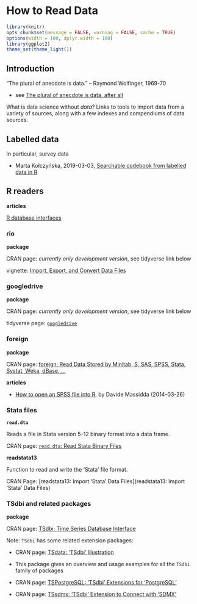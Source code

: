 # How to Read Data {#dataformat}


```r
library(knitr)
opts_chunk$set(message = FALSE, warning = FALSE, cache = TRUE)
options(width = 100, dplyr.width = 100)
library(ggplot2)
theme_set(theme_light())
```




## Introduction

"The plural of anecdote is data." -- Raymond Wolfinger, 1969-70

* see [The plural of anecdote is data, after all](http://blog.revolutionanalytics.com/2011/04/the-plural-of-anecdote-is-data-after-all.html)




What is data science without _data_?  Links to tools to import data from a variety of sources, along with a few indexes and compendiums of data sources.

## Labelled data

In particular, survey data

* Marta Kołczyńska, 2019-03-03, [Searchable codebook from labelled data in R](https://martakolczynska.com/post/codebook-labelled-data/)


## R readers

**articles**

[R database interfaces](http://www.burns-stat.com/r-database-interfaces/)


### **rio**

**package**

CRAN page: _currently only development version_, see tidyverse link below 

vignette: [Import, Export, and Convert Data Files](https://cran.r-project.org/web/packages/rio/vignettes/rio.html)



### **googledrive**

**package**

CRAN page: _currently only development version_, see tidyverse link below 

tidyverse page: [`googledrive`](https://tidyverse.github.io/googledrive/)



### **foreign**

**package**

CRAN page: [foreign: Read Data Stored by Minitab, S, SAS, SPSS, Stata, Systat, Weka, dBase, ...]( https://CRAN.R-project.org/package=foreign)

**articles**

* [How to open an SPSS file into R](http://www.milanor.net/blog/how-to-open-an-spss-file-into-r/), by Davide Massidda (2014-03-26)



### Stata files

**`read.dta`**

Reads a file in Stata version 5–12 binary format into a data frame.

CRAN page: [`read.dta`: Read Stata Binary Files](http://stat.ethz.ch/R-manual/R-devel/library/foreign/html/read.dta.html)


**readstata13**

Function to read and write the 'Stata' file format.

CRAN Page: [readstata13: Import 'Stata' Data Files](readstata13: Import 'Stata' Data Files)





### **TSdbi** and related packages

**package**

CRAN page: [TSdbi: Time Series Database Interface]( https://CRAN.R-project.org/package=TSdbi)

Note: `TSdbi` has some related extension packages:

* CRAN page: [TSdata: 'TSdbi' Illustration](https://cran.r-project.org/web/packages/TSdata/index.html)
*  This package gives an overview and usage examples for all the `TSdbi` family of packages

* CRAN page: [TSPostgreSQL: 'TSdbi' Extensions for 'PostgreSQL'](https://cran.r-project.org/web/packages/TSPostgreSQL/index.html)

* CRAN page: [TSsdmx: 'TSdbi' Extension to Connect with 'SDMX'](https://cran.r-project.org/web/packages/TSsdmx/index.html)


